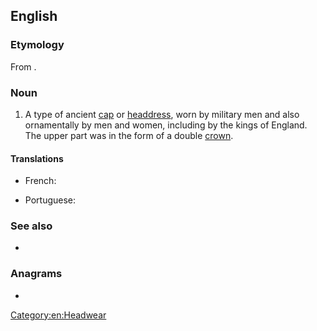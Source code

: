 ==English==

===Etymology===
From {{der|en|fro|bicoquet}}.

===Noun===
{{en-noun}}

# {{lb|en|historical}} A type of ancient [[cap]] or [[headdress]], worn by military men and also ornamentally by men and women, including by the kings of England. The upper part was in the form of a double [[crown]].

====Translations====
{{trans-top|type of ancient cap or headdress}}
* French: {{t+|fr|bicoquet|m}}
{{trans-mid}}
* Portuguese: {{t+|pt|abacote|m}}
{{trans-bottom}}

===See also===
* {{l|en|abacot}}

===Anagrams===
* {{anagrams|en|a=bcekoty|bockety}}

[[Category:en:Headwear]]